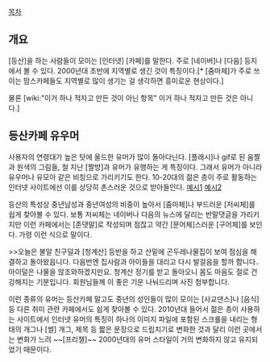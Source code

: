 [[목차]]

== 개요 ==
[등산]을 하는 사람들이 모이는 [인터넷] [카페]를 말한다. 주로 [네이버]나 [다음] 등지에서 볼 수 있다. 2000년대 초반에 지역별로 생긴 것이 특징이다.[* [줌마체]가 주로 쓰이는 맘스카페들도 지역별로 많이 생기는 걸 생각하면 흥미로운 현상이다.]

물론 [wiki:"이거 하나 적자고 만든 것이 아닌 항목" 이거 하나 적자고 만든 것은 아니다.]

== 등산카페 유우머 ==
사용자의 연령대가 높은 탓에 올드한 유머가 많이 돌아다닌다. [플래시]나 gif로 된 움짤과 원색의 그림들, 철 지난 [짤방]과 유머가 유행하는 게 특징이다. 그래서 유머가 아니라 유우머나 유모아 같은 비칭으로 가리키기도 한다. 10-20대의 젊은 층이 주로 활동하는 인터넷 사이트에선 이를 상당히 촌스러운 것으로 받아들인다. [http://m.todayhumor.co.kr/view.php?table=humordata&no=1511766 예시1] [http://thimg.todayhumor.co.kr/upfile/201411/1416480252HKU336jqArAKpGERV2emsTtdP57.jpg 예시2]

등산의 특성상 중년남성과 중년여성의 비중이 높아서 [줌마체]나 부드러운 [저씨체]를 쉽게 찾아볼 수 있다. 보통 저씨체는 네이버나 다음의 뉴스에 달리는 반말댓글을 가리키지만 이런 카페에서는 [존댓말]로 작성되며 점잖고 약간 [문어체]스러운 [구어체]를 보인다. 가령 이런 식으로 말이다.

>>오늘은 불알 친구덜과 [청계산] 등반을 하고 산밑에 곤두레나물집이 보여 점심을 해결하고 돌아왔읍니다. 다음번엔 집사람과 아이들을 대리고 다시 발걸음을 할까 함니다.. 아이덜은 나물을 않조와하겠지만요. 청계산 정기를 받고 돌아오니 몸도 마음도 절로 건강해지는 기분입니다. 회원님들께 이 좋은 기운 나눠드리며 사진 첨부합니다.

이런 종류의 유머는 등산카페 말고도 중년의 성인들이 많이 모이는 [사교댄스]나 [음식] 등 다른 취미 관련 카페에서도 쉽게 찾아볼 수 있다. 2010년대 들어서 젊은 층이 사용하는 사이트에서 인터넷 유머의 특징이 하나의 이미지 파일에 포함된 스크롤을 내리는 형태의 개그나 [썰] 개그, 제목 등 짧은 문장으로 드립치기로 변화한 것과 달리 이런 곳에서는 변화가 느려 ~~[프리챌]~~ 2000년대의 유머 스타일이 거의 변화하지 않고 유지되었기 때문이다.

